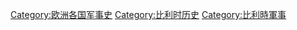 [[Category:欧洲各国军事史|Category:欧洲各国军事史]]
[[Category:比利时历史|Category:比利时历史]]
[[Category:比利時軍事|Category:比利時軍事]]